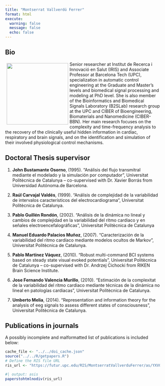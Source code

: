 ```yaml
---
title: "Montserrat Vallverdú Ferrer"
format: html
execute: 
  warning: false
  message: false
  echo: false
---
```


## Bio

::: img-float
![](images/P6080041retallada-296x400.jpg){style="float: left; margin: 5px; width: 200px;"}
:::

Senior researcher at Institut de Recerca i Innovació en Salut (IRIS) and Associate Professor at Barcelona Tech (UPC), specialization in automatic control engineering at the Graduate and Master’s levels and biomedical signal processing and modeling at PhD level. She is also member of the Bioinformatics and Biomedical Signals Laboratory (B2SLab) research group at the UPC and CIBER of Bioengineering, Biomaterials and Nanomedicine (CIBER-BBN). Her main research focuses on the complexity and time-frequency analysis to the recovery of the clinically useful hidden information in cardiac, respiratory and brain signals, and on the identification and simulation of their involved physiological control mechanisms.

## **Doctoral Thesis supervisor**

1.  **John Bustamante Osorno**, (1995). “Análisis del flujo transmitral mediante el modelado y la simulación por computador”, Universitat Politècnica de Catalunya – co-supervised with Dr. Xavier Borrás from Universidad Autónoma.de Barcelona.

2.  **Raúl Carvajal Valdés**, (1999). “Análisis de complejidad de la variabilidad de intervalos característicos del electrocardiograma”, Universitat Politècnica de Catalunya.

3.  **Pablo Guillén Rondón**, (2002). “Análisis de la dinámica no lineal y cambios de complejidad en la variabilidad del ritmo cardiaco y en señales electroencefalográficas”, Universitat Politècnica de Catalunya

4.  **Manuel Eduardo Palacios Muñoz**, (2007). “Caracterización de la variabilidad del ritmo cardíaco mediante modelos ocultos de Markov”, Universitat Politècnica de Catalunya.

5.  **Pablo Martínez Váquez**, (2010). “Robust multi-command BCI systems based on steady state visual evoked potentials”, Universitat Politècnica de Catalunya – co-supervised with Dr. Andrzej Cichocki from RIKEN Brain Science Institute.

6.  **Jose Fernando Valencia Murillo**, (2010). “Estimación de la complexitat de la variabilidad del ritmo cardiaco mediante técnicas de la dinámica no lineal en patologías cardiacas”, Universitat Politècnica de Catalunya.

7.  **Umberto Melia**, (2014). “Representation and information theory for the analysis of eeg signals to assess different states of consciousness”, Universitat Politècnica de Catalunya.

## Publications in journals

A possibly incomplete and malformatted list of publications is included below:

```r
cache_file <- "../../doi_cache.json"
source("../../R/getpapers.R")
# Define the RIS file URL
ris_url <- "https://futur.upc.edu/RIS/MontserratVallverduFerrer/as/YXV0b3JpYUFydGljbGVSZXZpc3RhSW5kZXhhZGE=/?locale=en"
```

```r
#| output: asis
paperstohtmlnodiv(ris_url)
```
